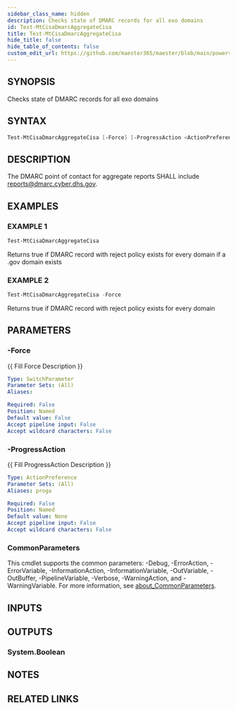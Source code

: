 ```yaml
---
sidebar_class_name: hidden
description: Checks state of DMARC records for all exo domains
id: Test-MtCisaDmarcAggregateCisa
title: Test-MtCisaDmarcAggregateCisa
hide_title: false
hide_table_of_contents: false
custom_edit_url: https://github.com/maester365/maester/blob/main/powershell/public/Test-MtCisaDmarcAggregateCisa.ps1
---
```


## SYNOPSIS

Checks state of DMARC records for all exo domains

## SYNTAX

```powershell
Test-MtCisaDmarcAggregateCisa [-Force] [-ProgressAction <ActionPreference>] [<CommonParameters>]
```

## DESCRIPTION

The DMARC point of contact for aggregate reports SHALL include reports@dmarc.cyber.dhs.gov.

## EXAMPLES

### EXAMPLE 1

```powershell
Test-MtCisaDmarcAggregateCisa
```

Returns true if DMARC record with reject policy exists for every domain if a .gov domain exists

### EXAMPLE 2

```powershell
Test-MtCisaDmarcAggregateCisa -Force
```

Returns true if DMARC record with reject policy exists for every domain

## PARAMETERS

### -Force

\{\{ Fill Force Description \}\}

```yaml
Type: SwitchParameter
Parameter Sets: (All)
Aliases:

Required: False
Position: Named
Default value: False
Accept pipeline input: False
Accept wildcard characters: False
```

### -ProgressAction

\{\{ Fill ProgressAction Description \}\}

```yaml
Type: ActionPreference
Parameter Sets: (All)
Aliases: proga

Required: False
Position: Named
Default value: None
Accept pipeline input: False
Accept wildcard characters: False
```

### CommonParameters

This cmdlet supports the common parameters: -Debug, -ErrorAction, -ErrorVariable, -InformationAction, -InformationVariable, -OutVariable, -OutBuffer, -PipelineVariable, -Verbose, -WarningAction, and -WarningVariable. For more information, see [about_CommonParameters](http://go.microsoft.com/fwlink/?LinkID=113216).

## INPUTS

## OUTPUTS

### System.Boolean

## NOTES

## RELATED LINKS
